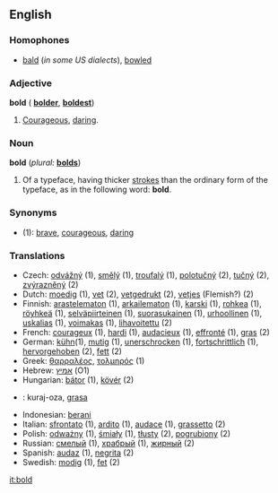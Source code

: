 ==English==

===Homophones===
*[[bald]] (''in some US dialects''), [[bowl]]ed

===Adjective===
'''bold''' ({{compar}} '''[[bolder]]''', {{superl}} '''[[boldest]]''')

#[[Courageous]], [[daring]].

===Noun===
'''bold'''  (''plural:'' '''[[bolds]]''')
#Of a typeface, having thicker [[stroke]]s than the ordinary form of the typeface, as in the following word: '''bold'''.

===Synonyms===
*(1): [[brave]], [[courageous]], [[daring]]

===Translations===
*Czech: [[:cs:odvážný|odvážný]] (1), [[:cs:smělý|smělý]] (1), [[:cs:troufalý|troufalý]] (1), [[:cs:polotučný|polotučný]] (2), [[:cs:tučný|tučný]] (2), [[:cs:zvýrazněný|zvýrazněný]] (2)
*Dutch: [[moedig]] (1), [[vet]] (2), [[vetgedrukt]] (2), [[vetjes]] (Flemish?) (2)
*Finnish: [[arastelematon]] (1), [[arkailematon]] (1), [[karski]] (1), [[rohkea]] (1), [[röyhkeä]] (1), [[selväpiirteinen]] (1), [[suorasukainen]] (1), [[urhoollinen]] (1), [[uskalias]] (1), [[voimakas]] (1), [[lihavoitettu]] (2)
*French: [[courageux]] (1), [[hardi]] (1), [[audacieux]] (1), [[effronté]] (1), [[gras]] (2)
*German: [[kühn]](1), [[mutig]] (1), [[unerschrocken]] (1), [[fortschrittlich]] (1), [[hervorgehoben]] (2), [[fett]] (2)
*Greek:  [[θαρραλέος]], [[τολμηρός]] (1)
*Hebrew: [[אמיץ]] (O1)
*Hungarian: [[bátor]] (1), [[kövér]] (2)
* {{io}} : kuraj-oza, [[grasa]]
*Indonesian: [[:id:berani|berani]]
*Italian: [[sfrontato]] (1), [[ardito]] (1), [[audace]] (1), [[grassetto]] (2)
*Polish: [[odważny]] (1), [[śmiały]] (1), [[tłusty]] (2), [[pogrubiony]] (2)
*Russian: [[смелый]] (1), [[храбрый]] (1), [[жирный]] (2)
*Spanish: [[audaz]] (1), [[negrita]] (2)
*Swedish: [[modig]] (1), [[fet]] (2)

[[it:bold]]